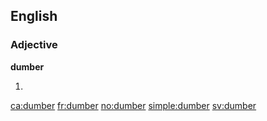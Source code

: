 ==English==

===Adjective===
'''dumber'''

# {{en-comparative of|dumb}}

[[ca:dumber]]
[[fr:dumber]]
[[no:dumber]]
[[simple:dumber]]
[[sv:dumber]]